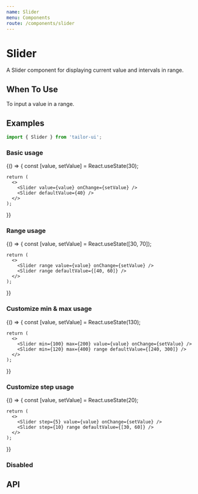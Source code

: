```yaml
---
name: Slider
menu: Components
route: /components/slider
---
```



# Slider

A Slider component for displaying current value and intervals in range.

## When To Use

To input a value in a range.

## Examples

```js
import { Slider } from 'tailor-ui';
```

### Basic usage

<Playground>
  {() => {
    const [value, setValue] = React.useState(30);

    return (
      <>
        <Slider value={value} onChange={setValue} />
        <Slider defaultValue={40} />
      </>
    );

}}

</Playground>

### Range usage

<Playground>
  {() => {
    const [value, setValue] = React.useState([30, 70]);

    return (
      <>
        <Slider range value={value} onChange={setValue} />
        <Slider range defaultValue={[40, 60]} />
      </>
    );

}}

</Playground>

### Customize min & max usage

<Playground>
  {() => {
    const [value, setValue] = React.useState(130);

    return (
      <>
        <Slider min={100} max={200} value={value} onChange={setValue} />
        <Slider min={120} max={400} range defaultValue={[240, 300]} />
      </>
    );

}}

</Playground>

### Customize step usage

<Playground>
  {() => {
    const [value, setValue] = React.useState(20);

    return (
      <>
        <Slider step={5} value={value} onChange={setValue} />
        <Slider step={10} range defaultValue={[30, 60]} />
      </>
    );

}}

</Playground>

### Disabled

<Playground>
  <Slider disabled defaultValue={30} />
  <Slider range disabled defaultValue={[40, 60]} />
</Playground>

## API

<PropsTable of={Slider} />
